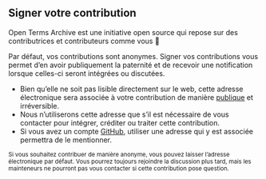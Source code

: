 ## Signer votre contribution

Open Terms Archive est une initiative open source qui repose sur des contributrices et contributeurs comme vous 🤗

Par défaut, vos contributions sont anonymes. Signer vos contributions vous permet d’en avoir publiquement la paternité et de recevoir une notification lorsque celles-ci seront intégrées ou discutées.

<ContributorFormFields />

- Bien qu’elle ne soit pas lisible directement sur le web, cette adresse électronique sera associée à votre contribution de manière [publique](https://stackoverflow.com/a/897604/594053) et irréversible.
- Nous n’utiliserons cette adresse que s’il est nécessaire de vous contacter pour intégrer, créditer ou traiter cette contribution.
- Si vous avez un compte [GitHub](https://github.com), utiliser une adresse qui y est associée permettra de le mentionner.

<small>
  Si vous souhaitez contribuer de manière anonyme, vous pouvez laisser l’adresse électronique par défaut. Vous pourrez toujours rejoindre la discussion plus tard, mais les mainteneurs ne pourront pas vous contacter si cette contribution pose question.
</small>

